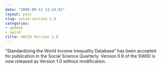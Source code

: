 ```yaml
---
date: "2008-09-13 13:34:01"
layout: post
slug: swiid-version-1_0
categories:
- update
- swiid
title: SWIID Version 1.0
---
```


"Standardizing the World Income Inequality Database" has been accepted for publication in the Social Science Quarterly. Version 0.9 of the SWIID is now released as Version 1.0 without modification.
